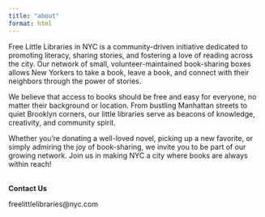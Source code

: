 ```yaml
---
title: "about"
format: html
---
```



Free Little Libraries in NYC is a community-driven initiative dedicated to promoting literacy, sharing stories, and fostering a love of reading across the city. Our network of small, volunteer-maintained book-sharing boxes allows New Yorkers to take a book, leave a book, and connect with their neighbors through the power of stories.

We believe that access to books should be free and easy for everyone, no matter their background or location. From bustling Manhattan streets to quiet Brooklyn corners, our little libraries serve as beacons of knowledge, creativity, and community spirit.

Whether you’re donating a well-loved novel, picking up a new favorite, or simply admiring the joy of book-sharing, we invite you to be part of our growing network. Join us in making NYC a city where books are always within reach!

**\
Contact Us**

freelittlelibraries\@nyc.com


